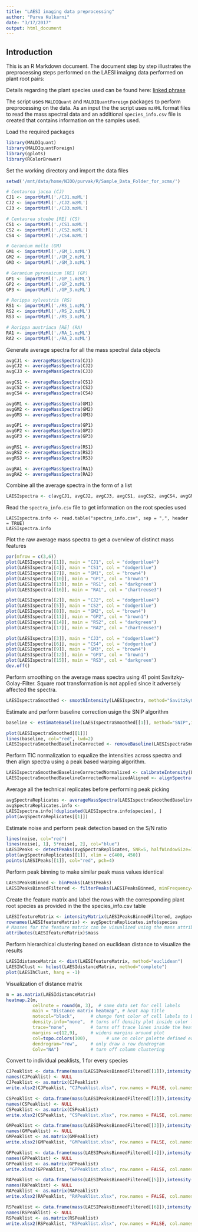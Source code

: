 ```yaml
---
title: "LAESI imaging data preprocessing"
author: "Purva Kulkarni"
date: "3/17/2017"
output: html_document
---
```


## Introduction

This is an R Markdown document. The document step by step illustrates the preprocessing steps performed on the LAESI imaigng data performed on plant root pairs:

Details regarding the plant species used can be found here: [linked phrase](http://example.com)

The script uses `MALDIQuant` and `MALDIQuantForeign` packages to perform preprocessing on the data. As an input the the script uses ```mzXML``` format files to read the mass spectral data and an additional ```species_info.csv``` file is created that contains information on the samples used.

Load the required packages
```r
library(MALDIquant)
library(MALDIquantForeign)
library(gplots)
library(RColorBrewer)
```

Set the working directory and import the data files
```r
setwd('/mnt/data/home/NIOO/purvak/R/Sample_Data_Folder_for_xcms/')

# Centaurea jacea (CJ)
CJ1 <- importMzMl('./CJ1.mzML')
CJ2 <- importMzMl('./CJ2.mzML')
CJ3 <- importMzMl('./CJ3.mzML')

# Centaurea stoebe [RE] (CS)
CS1 <- importMzMl('./CS1.mzML')
CS2 <- importMzMl('./CS2.mzML')
CS4 <- importMzMl('./CS4.mzML')

# Geranium molle (GM)
GM1 <- importMzMl('./GM_1.mzML')
GM2 <- importMzMl('./GM_2.mzML')
GM3 <- importMzMl('./GM_3.mzML')

# Geranium pyrenaicum [RE] (GP)
GP1 <- importMzMl('./GP_1.mzML')
GP2 <- importMzMl('./GP_2.mzML')
GP3 <- importMzMl('./GP_3.mzML')

# Rorippa sylvestris (RS)
RS1 <- importMzMl('./RS_1.mzML')
RS2 <- importMzMl('./RS_2.mzML')
RS3 <- importMzMl('./RS_3.mzML')

# Rorippa austriaca [RE] (RA)
RA1 <- importMzMl('./RA_1.mzML')
RA2 <- importMzMl('./RA_2.mzML')
```
Generate average spectra for all the mass spectral data objects
```r
avgCJ1 <- averageMassSpectra(CJ1)
avgCJ2 <- averageMassSpectra(CJ2)
avgCJ3 <- averageMassSpectra(CJ3)

avgCS1 <- averageMassSpectra(CS1)
avgCS2 <- averageMassSpectra(CS2)
avgCS4 <- averageMassSpectra(CS4)

avgGM1 <- averageMassSpectra(GM1)
avgGM2 <- averageMassSpectra(GM2)
avgGM3 <- averageMassSpectra(GM3)

avgGP1 <- averageMassSpectra(GP1)
avgGP2 <- averageMassSpectra(GP2)
avgGP3 <- averageMassSpectra(GP3)

avgRS1 <- averageMassSpectra(RS1)
avgRS2 <- averageMassSpectra(RS2)
avgRS3 <- averageMassSpectra(RS3)

avgRA1 <- averageMassSpectra(RA1)
avgRA2 <- averageMassSpectra(RA2)
```

Combine all the average spectra in the form of a list
```r
LAESIspectra <- c(avgCJ1, avgCJ2, avgCJ3, avgCS1, avgCS2, avgCS4, avgGM1, avgGM2, avgGM3, avgGP1, avgGP2, avgGP3, avgRS1, avgRS2, avgRS3, avgRA1, avgRA2)
```

Read the ```spectra_info.csv``` file to get information on the root species used
```
LAESIspectra.info <- read.table("spectra_info.csv", sep = ",", header = TRUE)
LAESIspectra.info
```
Plot the raw average mass spectra to get a overview of distinct mass features 
```r
par(mfrow = c(3,6))
plot(LAESIspectra[[1]], main = "CJ1", col = "dodgerblue4")
plot(LAESIspectra[[4]], main = "CS1", col = "dodgerblue")
plot(LAESIspectra[[7]], main = "GM1", col = "brown4")
plot(LAESIspectra[[10]], main = "GP1", col = "brown1")
plot(LAESIspectra[[13]], main = "RS1", col = "darkgreen")
plot(LAESIspectra[[16]], main = "RA1", col = "chartreuse3")

plot(LAESIspectra[[2]], main = "CJ2", col = "dodgerblue4")
plot(LAESIspectra[[5]], main = "CS2", col = "dodgerblue")
plot(LAESIspectra[[8]], main = "GM2", col = "brown4")
plot(LAESIspectra[[11]], main = "GP2", col = "brown1")
plot(LAESIspectra[[14]], main = "RS2", col = "darkgreen")
plot(LAESIspectra[[17]], main = "RA2", col = "chartreuse3")

plot(LAESIspectra[[3]], main = "CJ3", col = "dodgerblue4")
plot(LAESIspectra[[6]], main = "CS4", col = "dodgerblue")
plot(LAESIspectra[[9]], main = "GM3", col = "brown4")
plot(LAESIspectra[[12]], main = "GP3", col = "brown1")
plot(LAESIspectra[[15]], main = "RS3", col = "darkgreen")
dev.off()
```

Perform smoothing on the average mass spectra using 41 point Savitzky-Golay-Filter. Square root transformation is not applied since it adversely affected the spectra.

```r
LAESIspectraSmoothed <- smoothIntensity(LAESIspectra, method="SavitzkyGolay", halfWindowSize=10)
```
Estimate and perform baseline correction usign the SNIP algorithm
```r
baseline <- estimateBaseline(LAESIspectraSmoothed[[1]], method="SNIP",iterations=150)
```

```r
plot(LAESIspectraSmoothed[[1]])
lines(baseline, col="red", lwd=2)
LAESIspectraSmoothedBaselineCorrected <- removeBaseline(LAESIspectraSmoothed, method="SNIP",iterations=150)
```

Perform TIC normalization to equalize the intensities across spectra and then align spectra using a peak based warping algorithm.
```r
LAESIspectraSmoothedBaselineCorrectedNormalized <- calibrateIntensity(LAESIspectraSmoothedBaselineCorrected, method="TIC")
LAESIspectraSmoothedBaselineCorrectedNormalizedAligned <- alignSpectra(LAESIspectraSmoothedBaselineCorrectedNormalized)
```

Average all the technical replicates before performing peak picking
```r
avgSpectraReplicates <- averageMassSpectra(LAESIspectraSmoothedBaselineCorrectedNormalizedAligned, labels=LAESIspectra.info$species)
avgSpectraReplicates.info <-
LAESIspectra.info[!duplicated(LAESIspectra.info$species), ]
plot(avgSpectraReplicates[[1]])
```
Estimate noise and perform peak detection based on the S/N ratio
```r
lines(noise, col="red")
lines(noise[, 1], 5*noise[, 2], col="blue")
LAESIPeaks <- detectPeaks(avgSpectraReplicates, SNR=5, halfWindowSize=10)
plot(avgSpectraReplicates[[1]], xlim = c(400, 450))
points(LAESIPeaks[[1]], col="red", pch=4)
```

Perform peak binning to make similar peak mass values identical
```r
LAESIPeaksBinned <- binPeaks(LAESIPeaks)
LAESIPeaksBinnedFiltered <- filterPeaks(LAESIPeaksBinned, minFrequency=c(0.5, 0.5),labels=avgSpectraReplicates.info$type, mergeWhitelists=TRUE)
```

Create the feature matrix and label the rows with the corresponding plant root species as provided in the the species_info.csv table
```r
LAESIfeatureMatrix <- intensityMatrix(LAESIPeaksBinnedFiltered, avgSpectraReplicates)
rownames(LAESIfeatureMatrix) <- avgSpectraReplicates.info$species
# Masses for the feature matrix can be visualized using the mass attribute
attributes(LAESIfeatureMatrix)$mass
```

Perform hierarchical clustering based on euclidean distance to visualize the results
```r
LAESIdistanceMatrix <- dist(LAESIfeatureMatrix, method="euclidean")
LAESIhClust <- hclust(LAESIdistanceMatrix, method="complete")
plot(LAESIhClust, hang = -1)
```

Visualization of distance matrix
```r
m = as.matrix(LAESIdistanceMatrix)
heatmap.2(m,
          cellnote = round(m, 3),  # same data set for cell labels
          main = "Distance matrix heatmap", # heat map title
          notecol="black",      # change font color of cell labels to black
          density.info="none",  # turns off density plot inside color legend
          trace="none",         # turns off trace lines inside the heat map
          margins =c(12,9),     # widens margins around plot
          col=topo.colors(100),       # use on color palette defined earlier
          dendrogram="row",     # only draw a row dendrogram
          Colv="NA")            # turn off column clustering
```

Convert to individual peaklists, 1 for every species
```r
CJPeaklist <- data.frame(mass(LAESIPeaksBinnedFiltered[[1]]),intensity(LAESIPeaksBinnedFiltered[[1]]))
names(CJPeaklist) <- NULL
CJPeaklist <- as.matrix(CJPeaklist)
write.xlsx2(CJPeaklist, "CJPeaklist.xlsx", row.names = FALSE, col.names = FALSE)

CSPeaklist <- data.frame(mass(LAESIPeaksBinnedFiltered[[2]]),intensity(LAESIPeaksBinnedFiltered[[2]]))
names(CSPeaklist) <- NULL
CSPeaklist <- as.matrix(CSPeaklist)
write.xlsx2(CSPeaklist, "CSPeaklist.xlsx", row.names = FALSE, col.names = FALSE)

GMPeaklist <- data.frame(mass(LAESIPeaksBinnedFiltered[[3]]),intensity(LAESIPeaksBinnedFiltered[[3]]))
names(GMPeaklist) <- NULL
GMPeaklist <- as.matrix(GMPeaklist)
write.xlsx2(GMPeaklist, "GMPeaklist.xlsx", row.names = FALSE, col.names = FALSE)

GPPeaklist <- data.frame(mass(LAESIPeaksBinnedFiltered[[4]]),intensity(LAESIPeaksBinnedFiltered[[4]]))
names(GPPeaklist) <- NULL
GPPeaklist <- as.matrix(GPPeaklist)
write.xlsx2(GPPeaklist, "GPPeaklist.xlsx", row.names = FALSE, col.names = FALSE)

RAPeaklist <- data.frame(mass(LAESIPeaksBinnedFiltered[[5]]),intensity(LAESIPeaksBinnedFiltered[[5]]))
names(RAPeaklist) <- NULL
RAPeaklist <- as.matrix(RAPeaklist)
write.xlsx2(RAPeaklist, "RAPeaklist.xlsx", row.names = FALSE, col.names = FALSE)

RSPeaklist <- data.frame(mass(LAESIPeaksBinnedFiltered[[6]]),intensity(LAESIPeaksBinnedFiltered[[6]]))
names(RSPeaklist) <- NULL
RSPeaklist <- as.matrix(RSPeaklist)
write.xlsx2(RSPeaklist, "RSPeaklist.xlsx", row.names = FALSE, col.names = FALSE)

```